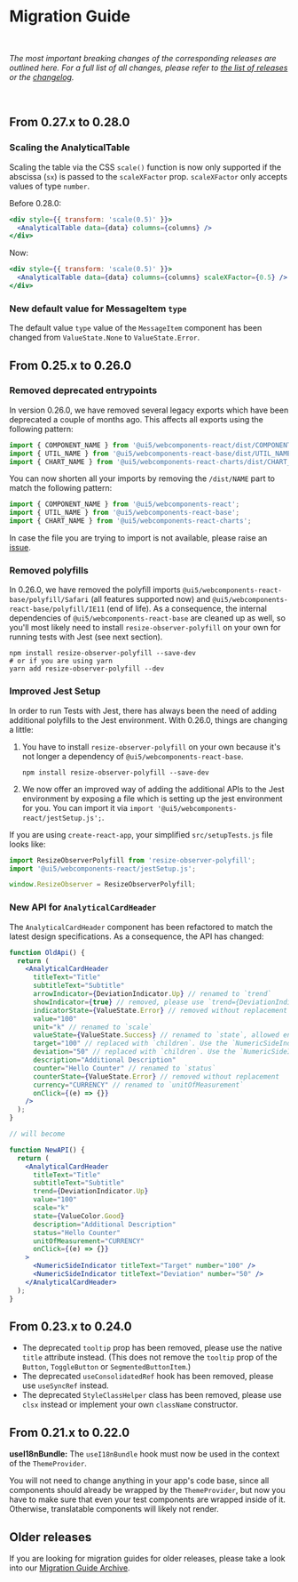 
<Meta title="Migration Guide" />

# Migration Guide

<br />

_The most important breaking changes of the corresponding releases are outlined here.
For a full list of all changes, please refer to [the list of releases](https://github.com/SAP/ui5-webcomponents-react/releases)
or the [changelog](?path=/docs/change-log--page)._

<br />

<TableOfContent headingSelector="h2" />

## From 0.27.x to 0.28.0

### Scaling the AnalyticalTable

Scaling the table via the CSS `scale()` function is now only supported if the abscissa (`sx`) is passed to the `scaleXFactor` prop. `scaleXFactor` only accepts values of type `number`.

Before 0.28.0:

```jsx
<div style={{ transform: 'scale(0.5)' }}>
  <AnalyticalTable data={data} columns={columns} />
</div>
```

Now:

```jsx
<div style={{ transform: 'scale(0.5)' }}>
  <AnalyticalTable data={data} columns={columns} scaleXFactor={0.5} />
</div>
```

### New default value for MessageItem `type`

The default value `type` value of the `MessageItem` component has been changed from `ValueState.None` to `ValueState.Error`.

## From 0.25.x to 0.26.0

### Removed deprecated entrypoints

In version 0.26.0, we have removed several legacy exports which have been deprecated a couple of months ago.
This affects all exports using the following pattern:

```js
import { COMPONENT_NAME } from '@ui5/webcomponents-react/dist/COMPONENT_NAME';
import { UTIL_NAME } from '@ui5/webcomponents-react-base/dist/UTIL_NAME';
import { CHART_NAME } from '@ui5/webcomponents-react-charts/dist/CHART_NAME';
```

You can now shorten all your imports by removing the `/dist/NAME` part to match the following pattern:

```js
import { COMPONENT_NAME } from '@ui5/webcomponents-react';
import { UTIL_NAME } from '@ui5/webcomponents-react-base';
import { CHART_NAME } from '@ui5/webcomponents-react-charts';
```

In case the file you are trying to import is not available, please raise an [issue](https://github.com/SAP/ui5-webcomponents-react/issues/new?labels=bug&template=bug_report.md).

### Removed polyfills

In 0.26.0, we have removed the polyfill imports `@ui5/webcomponents-react-base/polyfill/Safari` (all features supported now) and `@ui5/webcomponents-react-base/polyfill/IE11` (end of life).
As a consequence, the internal dependencies of `@ui5/webcomponents-react-base` are cleaned up as well,
so you'll most likely need to install `resize-observer-polyfill` on your own for running tests with Jest (see next section).

```shell
npm install resize-observer-polyfill --save-dev
# or if you are using yarn
yarn add resize-observer-polyfill --dev
```

### Improved Jest Setup

In order to run Tests with Jest, there has always been the need of adding additional polyfills to the Jest environment.
With 0.26.0, things are changing a little:

1. You have to install `resize-observer-polyfill` on your own because it's not longer a dependency of `@ui5/webcomponents-react-base`.
   ```
   npm install resize-observer-polyfill --save-dev
   ```
2. We now offer an improved way of adding the additional APIs to the Jest environment by exposing a file which is setting up the
   jest environment for you. You can import it via `import '@ui5/webcomponents-react/jestSetup.js';`.

If you are using `create-react-app`, your simplified `src/setupTests.js` file looks like:

```js
import ResizeObserverPolyfill from 'resize-observer-polyfill';
import '@ui5/webcomponents-react/jestSetup.js';

window.ResizeObserver = ResizeObserverPolyfill;
```

### New API for `AnalyticalCardHeader`

The `AnalyticalCardHeader` component has been refactored to match the latest design specifications.
As a consequence, the API has changed:

```jsx
function OldApi() {
  return (
    <AnalyticalCardHeader
      titleText="Title"
      subtitleText="Subtitle"
      arrowIndicator={DeviationIndicator.Up} // renamed to `trend`
      showIndicator={true} // removed, please use `trend={DeviationIndicator.None}` in future
      indicatorState={ValueState.Error} // removed without replacement
      value="100"
      unit="k" // renamed to `scale`
      valueState={ValueState.Success} // renamed to `state`, allowed enum values coming from `ValueColor`
      target="100" // replaced with `children`. Use the `NumericSideIndicator` component.
      deviation="50" // replaced with `children`. Use the `NumericSideIndicator` component.
      description="Additional Description"
      counter="Hello Counter" // renamed to `status`
      counterState={ValueState.Error} // removed without replacement
      currency="CURRENCY" // renamed to `unitOfMeasurement`
      onClick={(e) => {}}
    />
  );
}

// will become

function NewAPI() {
  return (
    <AnalyticalCardHeader
      titleText="Title"
      subtitleText="Subtitle"
      trend={DeviationIndicator.Up}
      value="100"
      scale="k"
      state={ValueColor.Good}
      description="Additional Description"
      status="Hello Counter"
      unitOfMeasurement="CURRENCY"
      onClick={(e) => {}}
    >
      <NumericSideIndicator titleText="Target" number="100" />
      <NumericSideIndicator titleText="Deviation" number="50" />
    </AnalyticalCardHeader>
  );
}
```

## From 0.23.x to 0.24.0

- The deprecated `tooltip` prop has been removed, please use the native `title` attribute instead. (This does not remove the `tooltip` prop of the `Button`, `ToggleButton` or `SegmentedButtonItem`.)
- The deprecated `useConsolidatedRef` hook has been removed, please use `useSyncRef` instead.
- The deprecated `StyleClassHelper` class has been removed, please use `clsx` instead or implement your own `className` constructor.

## From 0.21.x to 0.22.0

**useI18nBundle:** The `useI18nBundle` hook must now be used in the context of the `ThemeProvider`.

You will not need to change anything in your app's code base, since all components should already be wrapped by the `ThemeProvider`, but now you have to make sure that even your test components are wrapped inside of it.
Otherwise, translatable components will likely not render.

## Older releases

If you are looking for migration guides for older releases, please take a look into our [Migration Guide Archive](https://github.com/SAP/ui5-webcomponents-react/blob/main/docs/MigrationGuide.archive.md).

<Footer />
